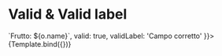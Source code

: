 


<Meta title="Components/CheckGroup/Valid" component={VvCheckGroup} />

# Valid & Valid label

<Canvas>
	<Story
		name="Valid"
		args={{
			name: 'vv-group-options-valid-label',
			options: [
				{ value: 1, name: 'Mela' },
				{ value: 2, name: 'Pera' },
				{ value: 3, name: 'Banana' }
			],
			optionLabel: (o) => `Frutto: ${o.name}`,
			valid: true,
			validLabel: 'Campo corretto'
		}}>
		{Template.bind({})}
	</Story>
</Canvas>
